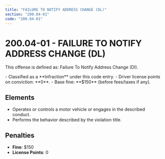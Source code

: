 ```yaml
---
title: "FAILURE TO NOTIFY ADDRESS CHANGE (DL)"
section: "200.04-01"
code: "200.04-01"
---
```





# 200.04-01 - FAILURE TO NOTIFY ADDRESS CHANGE (DL)

This offense is defined as: Failure To Notify Address Change (Dl).

<Aside type="tip" title="Charge Type: Infraction">
- Classified as a **Infraction** under this code entry.
- Driver license points on conviction: **0**.
- Base fine: **$150** (before fees/taxes if any).
</Aside>

## Elements
- Operates or controls a motor vehicle or engages in the described conduct.
- Performs the behavior described by the violation title.

## Penalties
- **Fine**: $150
- **License Points**: 0
